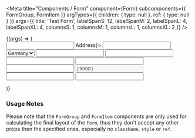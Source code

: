 
<Meta
  title="Components / Form"
  component={Form}
  subcomponents={{ FormGroup, FormItem }}
  argTypes={{ children: { type: null }, ref: { type: null } }}
  args={{
    title: 'Test Form',
    labelSpanS: 12,
    labelSpanM: 2,
    labelSpanL: 4,
    labelSpanXL: 4,
    columnsS: 1,
    columnsM: 1,
    columnsL: 1,
    columnsXL: 2
  }}
/>

<DocsHeader />

<Canvas>
  <Story name="Default">
    {(args) => (
      <Form {...args} title={args.title}>
        <FormGroup title={'Personal Data'}>
          <FormItem label={'Name'}>
            <Input type={InputType.Text} />
          </FormItem>
          <FormItem label={<Label>Address</Label>}>
            <Input type={InputType.Text} />
          </FormItem>
          <FormItem label={'Country'}>
            <Select>
              <Option>Germany</Option>
              <Option>France</Option>
              <Option>Italy</Option>
            </Select>
          </FormItem>
          <FormItem label={'Home address'}>
            <CheckBox checked />
          </FormItem>
        </FormGroup>
        <FormItem label={'Sole Form Item'}>
          <Input type={InputType.Text} />
        </FormItem>
        <FormGroup title={'Company Data'}>
          <FormItem label={'Company Name'}>
            <Input type={InputType.Text} />
          </FormItem>
          <FormItem label={'Company Address'}>
            <Input type={InputType.Text} />
          </FormItem>
          <FormItem label={'Company City'}>
            <Input type={InputType.Text} />
          </FormItem>
          <FormItem label={'Company Country'}>
            <Input type={InputType.Text} />
          </FormItem>
          <FormItem label={'Number of Employees'}>
            <Input type={InputType.Number} value={'5000'} disabled />
          </FormItem>
          <FormItem label={'Member of Partner Network'}>
            <CheckBox checked />
          </FormItem>
        </FormGroup>
        <FormGroup title={'Marketing Data'}>
          <FormItem label={'Email'}>
            <Input type={InputType.Email} />
          </FormItem>
          <FormItem label="Company Email">
            <Input type={InputType.Email} />
          </FormItem>
          <FormItem label="I want to receive the newsletter">
            <CheckBox />
          </FormItem>
        </FormGroup>
      </Form>
    )}
  </Story>
</Canvas>

### Usage Notes

Please note that the `FormGroup` and `FormItem` components are only used for calculating the final layout of the `Form`,
thus they don't accept any other props then the specified ones, especially no `className`, `style` or `ref`.

<ArgsTable story="Default" of="." />
